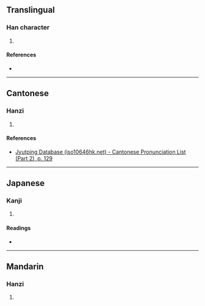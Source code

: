 {{character info/new}}
==Translingual==

===Han character===
{{Han char|rn=75|rad=木|as=08|sn=12|four=46900|canj=DWJR|ids=⿰木固}}

# {{defn|Han|sort=木08}}

====References====
* {{Han ref|kx=0533.070|dkj=14946|dj=0921.070|hdz=21232.060|uh=68DD|ud=26845|bh=D9CF|bd=55759}}

----

==Cantonese==

===Hanzi===
{{yue-hanzi|jyut=[[gu3]]|y=gu3}}

# {{defn|lang=yue|sort=木08}}

====References====
* [http://www.iso10646hk.net/jp/document/download.jsp Jyutping Database (iso10646hk.net) - Cantonese Pronunciation List (Part 2), p. 129]

----

==Japanese==

===Kanji===
{{ja-kanji|grade=|rs=木08}}

# {{defn|lang=ja|sort=木08}}

====Readings====
* {{ja-readings|on=[[こ]] (ko), [[く]] (ku)|kun=[[ねずみおとし]] (nezumiotoshi)}}

----

==Mandarin==

===Hanzi===
{{cmn-hanzi|pin=[[gù]] ([[gu4]])|wg=ku<sup>4</sup>}}

# {{defn|lang=cmn|sort=木08}}
